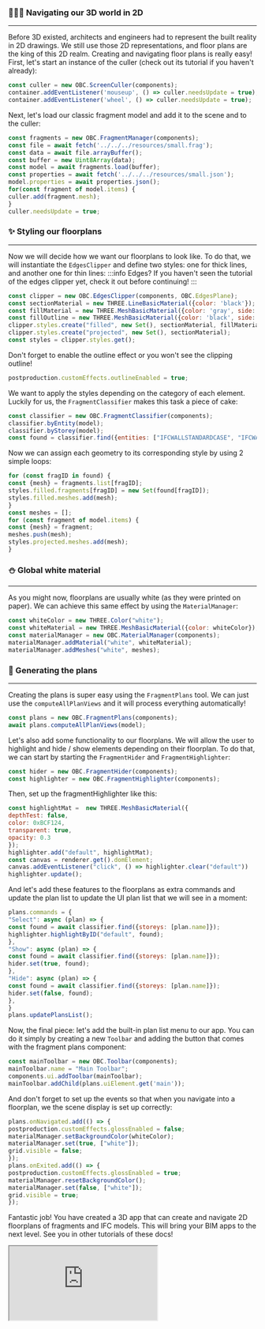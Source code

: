 ### 📃📜📄 Navigating our 3D world in 2D
___
Before 3D existed, architects and engineers had to represent the
built reality in 2D drawings. We still use those 2D representations,
and floor plans are the king of this 2D realm. Creating and
navigating floor plans is really easy! First, let's start an
instance of the culler (check out its tutorial if you haven't
already):

```js
const culler = new OBC.ScreenCuller(components);
container.addEventListener('mouseup', () => culler.needsUpdate = true);
container.addEventListener('wheel', () => culler.needsUpdate = true);
```
Next, let's load our classic fragment model and add it to the
scene and to the culler:

```js
const fragments = new OBC.FragmentManager(components);
const file = await fetch('../../../resources/small.frag');
const data = await file.arrayBuffer();
const buffer = new Uint8Array(data);
const model = await fragments.load(buffer);
const properties = await fetch('../../../resources/small.json');
model.properties = await properties.json();
for(const fragment of model.items) {
culler.add(fragment.mesh);
}
culler.needsUpdate = true;
```
### ✨ Styling our floorplans
___
Now we will decide how we want our floorplans to look like. To do
that, we will instantiate the `EdgesClipper` and define two styles:
one for thick lines, and another one for thin lines:
:::info Edges?
If you haven't seen the tutorial of the edges clipper yet, check
it out before continuing!
:::

```js
const clipper = new OBC.EdgesClipper(components, OBC.EdgesPlane);
const sectionMaterial = new THREE.LineBasicMaterial({color: 'black'});
const fillMaterial = new THREE.MeshBasicMaterial({color: 'gray', side: 2});
const fillOutline = new THREE.MeshBasicMaterial({color: 'black', side: 1, opacity: 0.5, transparent: true});
clipper.styles.create("filled", new Set(), sectionMaterial, fillMaterial, fillOutline);
clipper.styles.create("projected", new Set(), sectionMaterial);
const styles = clipper.styles.get();
```
Don't forget to enable the outline effect or you won't see the
clipping outline!

```js
postproduction.customEffects.outlineEnabled = true;
```
We want to apply the styles depending on the category of each
element. Luckily for us, the `FragmentClassifier` makes this
task a piece of cake:

```js
const classifier = new OBC.FragmentClassifier(components);
classifier.byEntity(model);
classifier.byStorey(model);
const found = classifier.find({entities: ["IFCWALLSTANDARDCASE", "IFCWALL"]});
```
Now we can assign each geometry to its corresponding style
by using 2 simple loops:

```js
for (const fragID in found) {
const {mesh} = fragments.list[fragID];
styles.filled.fragments[fragID] = new Set(found[fragID]);
styles.filled.meshes.add(mesh);
}
const meshes = [];
for (const fragment of model.items) {
const {mesh} = fragment;
meshes.push(mesh);
styles.projected.meshes.add(mesh);
}
```
### ⛄ Global white material
___
As you might now, floorplans are usually white (as they were
printed on paper). We can achieve this same effect by using
the `MaterialManager`:

```js
const whiteColor = new THREE.Color("white");
const whiteMaterial = new THREE.MeshBasicMaterial({color: whiteColor});
const materialManager = new OBC.MaterialManager(components);
materialManager.addMaterial("white", whiteMaterial);
materialManager.addMeshes("white", meshes);
```
### 🤖 Generating the plans
___
Creating the plans is super easy using the `FragmentPlans`
tool. We can just use the `computeAllPlanViews` and it will
process everything automatically!

```js
const plans = new OBC.FragmentPlans(components);
await plans.computeAllPlanViews(model);
```
Let's also add some functionality to our floorplans. We will allow
the user to highlight and hide / show elements depending on their
floorplan. To do that, we can start by starting the `FragmentHider`
and `FragmentHighlighter`:

```js
const hider = new OBC.FragmentHider(components);
const highlighter = new OBC.FragmentHighlighter(components);
```
Then, set up the fragmentHighlighter like this:

```js
const highlightMat =  new THREE.MeshBasicMaterial({
depthTest: false,
color: 0xBCF124,
transparent: true,
opacity: 0.3
});
highlighter.add("default", highlightMat);
const canvas = renderer.get().domElement;
canvas.addEventListener("click", () => highlighter.clear("default"))
highlighter.update();
```
And let's add these features to the floorplans as extra commands
and update the plan list to update the UI plan list that we
will see in a moment:

```js
plans.commands = {
"Select": async (plan) => {
const found = await classifier.find({storeys: [plan.name]});
highlighter.highlightByID("default", found);
},
"Show": async (plan) => {
const found = await classifier.find({storeys: [plan.name]});
hider.set(true, found);
},
"Hide": async (plan) => {
const found = await classifier.find({storeys: [plan.name]});
hider.set(false, found);
},
}
plans.updatePlansList();
```
Now, the final piece: let's add the built-in plan list menu to our
app. You can do it simply by creating a new `Toolbar` and adding
the button that comes with the fragment plans component:

```js
const mainToolbar = new OBC.Toolbar(components);
mainToolbar.name = "Main Toolbar";
components.ui.addToolbar(mainToolbar);
mainToolbar.addChild(plans.uiElement.get('main'));
```
And don't forget to set up the events so that when you navigate
into a floorplan, we the scene display is set up correctly:

```js
plans.onNavigated.add(() => {
postproduction.customEffects.glossEnabled = false;
materialManager.setBackgroundColor(whiteColor);
materialManager.set(true, ["white"]);
grid.visible = false;
});
plans.onExited.add(() => {
postproduction.customEffects.glossEnabled = true;
materialManager.resetBackgroundColor();
materialManager.set(false, ["white"]);
grid.visible = true;
});
```
Fantastic job! You have created a 3D app that can create and
navigate 2D floorplans of fragments and IFC models. This will
bring your BIM apps to the next level. See you in other tutorials
of these docs!


  <iframe src="https://ifcjs.github.io/components/src/fragments/FragmentPlans/index.html"></iframe>

  